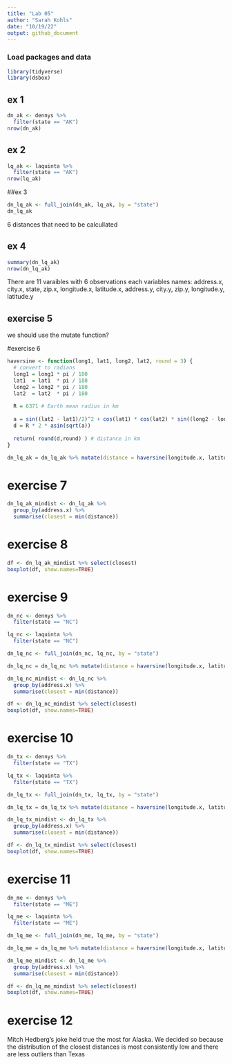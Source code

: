 ```yaml
---
title: "Lab 05"
author: "Sarah Kohls"
date: "10/19/22"
output: github_document
---
```


### Load packages and data

```r
library(tidyverse) 
library(dsbox)
```


## ex 1
```r
dn_ak <- dennys %>%
  filter(state == "AK")
nrow(dn_ak)
```

## ex 2
```r
lq_ak <- laquinta %>%
  filter(state == "AK")
nrow(lq_ak)
```


##ex 3
```r
dn_lq_ak <- full_join(dn_ak, lq_ak, by = "state")
dn_lq_ak
```

6 distances that need to be calcullated

## ex 4
```r
summary(dn_lq_ak)
nrow(dn_lq_ak)
```

There are 11 varaibles with 6 observations each
variables names: address.x, city.x, state, zip.x, longitude.x, latitude.x, address.y, city.y, zip.y, longitude.y, latitude.y

## exercise 5
we should use the mutate function?

#exercise 6
```r
haversine <- function(long1, lat1, long2, lat2, round = 3) {
  # convert to radians
  long1 = long1 * pi / 180
  lat1  = lat1  * pi / 180
  long2 = long2 * pi / 180
  lat2  = lat2  * pi / 180
  
  R = 6371 # Earth mean radius in km
  
  a = sin((lat2 - lat1)/2)^2 + cos(lat1) * cos(lat2) * sin((long2 - long1)/2)^2
  d = R * 2 * asin(sqrt(a))
  
  return( round(d,round) ) # distance in km
}
```

```r
dn_lq_ak = dn_lq_ak %>% mutate(distance = haversine(longitude.x, latitude.x, longitude.y, latitude.y, round = 4))
```

# exercise 7
```r
dn_lq_ak_mindist <- dn_lq_ak %>%
  group_by(address.x) %>%
  summarise(closest = min(distance))
```

# exercise 8
```r
df <- dn_lq_ak_mindist %>% select(closest)
boxplot(df, show.names=TRUE)
```

# exercise 9
```r
dn_nc <- dennys %>%
  filter(state == "NC")

lq_nc <- laquinta %>%
  filter(state == "NC")

dn_lq_nc <- full_join(dn_nc, lq_nc, by = "state")

dn_lq_nc = dn_lq_nc %>% mutate(distance = haversine(longitude.x, latitude.x, longitude.y, latitude.y, round = 4))

dn_lq_nc_mindist <- dn_lq_nc %>%
  group_by(address.x) %>%
  summarise(closest = min(distance))
```

```r
df <- dn_lq_nc_mindist %>% select(closest)
boxplot(df, show.names=TRUE)
```

# exercise 10
```r
dn_tx <- dennys %>%
  filter(state == "TX")

lq_tx <- laquinta %>%
  filter(state == "TX")

dn_lq_tx <- full_join(dn_tx, lq_tx, by = "state")

dn_lq_tx = dn_lq_tx %>% mutate(distance = haversine(longitude.x, latitude.x, longitude.y, latitude.y, round = 4))

dn_lq_tx_mindist <- dn_lq_tx %>%
  group_by(address.x) %>%
  summarise(closest = min(distance))
```

```r
df <- dn_lq_tx_mindist %>% select(closest)
boxplot(df, show.names=TRUE)
```


# exercise 11
```r
dn_me <- dennys %>%
  filter(state == "ME")

lq_me <- laquinta %>%
  filter(state == "ME")

dn_lq_me <- full_join(dn_me, lq_me, by = "state")

dn_lq_me = dn_lq_me %>% mutate(distance = haversine(longitude.x, latitude.x, longitude.y, latitude.y, round = 4))

dn_lq_me_mindist <- dn_lq_me %>%
  group_by(address.x) %>%
  summarise(closest = min(distance))
```

```r
df <- dn_lq_me_mindist %>% select(closest)
boxplot(df, show.names=TRUE)
```

# exercise 12
Mitch Hedberg’s joke held true the most for Alaska. We decided so because the distribution of the closest distances is most consistently low and there are less outliers than Texas

